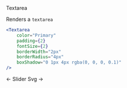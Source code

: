 <DocHeaderStack>
    <Heading as="h1">
        Textarea
    </Heading>
    <RepoSourceLink repo="components" href="/Textarea.tsx" />
    <EditDocsLink href="/components/textarea.mdx" />
</DocHeaderStack>

Renders a `textarea`

```jsx
<Textarea
    color="Primary"
    padding={2}
    fontSize={2}
    borderWidth="2px"
    borderRadius="4px"
    boxShadow="0 1px 4px rgba(0, 0, 0, 0.1)"
/>
```

<DocFooterFlex>
    <DocFooterLink href="/docs/components/slider">
        &larr; Slider
    </DocFooterLink>
    <DocFooterLink href="/docs/components/svg">
        Svg &rarr;
    </DocFooterLink>
</DocFooterFlex>